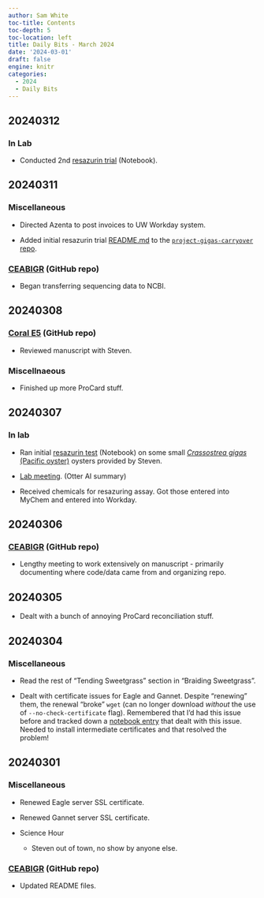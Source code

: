 ```yaml
---
author: Sam White
toc-title: Contents
toc-depth: 5
toc-location: left
title: Daily Bits - March 2024
date: '2024-03-01'
draft: false
engine: knitr
categories: 
  - 2024
  - Daily Bits
---
```

## 20240312

### In Lab

- Conducted 2nd [resazurin trial](../2024-03-12-Resazurin---C.gigas-Second-Trial/index.qmd) (Notebook).

## 20240311

### Miscellaneous

- Directed Azenta to post invoices to UW Workday system.

- Added initial resazurin trial [README.md](https://github.com/RobertsLab/project-gigas-carryover/blob/main/lifestage_carryover/data/resazurin_trial_01/REAMDE.md) to the [`project-gigas-carryover` repo](https://github.com/RobertsLab/project-gigas-carryover).

### [CEABIGR](https://github.com/sr320/ceabigr) (GitHub repo)

- Began transferring sequencing data to NCBI.

## 20240308

### [Coral E5](https://github.com/urol-e5/deep-dive) (GitHub repo)

- Reviewed manuscript with Steven.

### Miscellnaeous

- Finished up more ProCard stuff.

## 20240307

### In lab

- Ran initial [resazurin test](../2024-03-08-Resazurin---Preliminary-Respiration-Test-Using-C.gigas/index.qmd) (Notebook) on some small [_Crassostrea gigas_ (Pacific oyster)](http://en.wikipedia.org/wiki/Pacific_oyster) oysters provided by Steven.

- [Lab meeting](https://otter.ai/u/POqgTdepVCnVErcUQoH_vcS82AE?utm_source=copy_url). (Otter AI summary)

- Received chemicals for resazuring assay. Got those entered into MyChem and entered into Workday.

## 20240306

### [CEABIGR](https://github.com/sr320/ceabigr) (GitHub repo)

- Lengthy meeting to work extensively on manuscript - primarily documenting where code/data came from and organizing repo.

## 20240305

- Dealt with a bunch of annoying ProCard reconciliation stuff.

## 20240304

### Miscellaneous

- Read the rest of "Tending Sweetgrass" section in "Braiding Sweetgrass".

- Dealt with certificate issues for Eagle and Gannet. Despite "renewing" them, the renewal "broke" `wget` (can no longer download _without_ the use of `--no-check-certificate` flag). Remembered that I'd had this issue before and tracked down a [notebook entry](../../2022/2022-04-02-Server-Maintenance---Fix-Server-Certificate-Authentication-Issues/index.qmd) that dealt with this issue. Needed to install intermediate certificates and that resolved the problem!

## 20240301

### Miscellaneous

- Renewed Eagle server SSL certificate.

- Renewed Gannet server SSL certificate.

- Science Hour

  - Steven out of town, no show by anyone else.

### [CEABIGR](https://github.com/sr320/ceabigr) (GitHub repo)

- Updated README files.